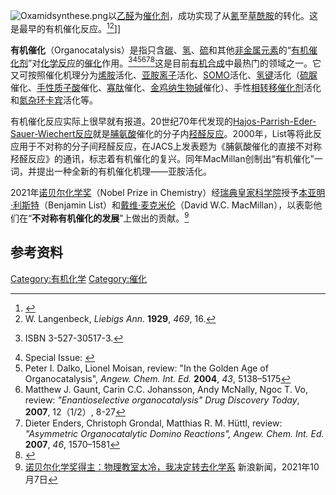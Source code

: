 [[File:Oxamidsynthese.png|thumb]]以[[乙醛|乙醛]]为[[催化剂|催化剂]]，成功实现了从[[氰|氰]]至[[草酰胺|草酰胺]]的转化。这是最早的有机催化反应。<ref name="liebig_1">{{Cite journal en| volume = 113 | issue = 2 | pages = 246–247 | last = Justus von Liebig | title = Ueber die Bildung des Oxamids aus Cyan | journal = Annalen der Chemie und Pharmacie | date = 1860 | doi = 10.1002/jlac.18601130213}}</ref><ref name="Langenbeck_1">W. Langenbeck, ''Liebigs Ann.'' '''1929''', ''469'', 16.</ref>]]

'''有机催化'''（Organocatalysis）是指只含[[碳|碳]]、[[氢|氢]]、[[硫|硫]]和其他[[非金属|非金属]][[元素|元素]]的“[[有机|有机]][[催化剂|催化剂]]”对[[化学反应|化学反应]]的[[催化|催化]]作用。<ref>{{cite book en| title=Asymmetric Organocatalysis| last=Berkessel, A., Groeger, H.| date=2005| publisher=Wiley-VCH| location=Weinheim}} ISBN 3-527-30517-3.</ref><ref name="Special_Issue_Chem_Rev">Special Issue: {{Cite journal en| volume = 107 | issue = 12 | pages = 5413–5883 | first = Benjamin| last =  List | title = Organocatalysis | journal = Chem. Rev. | date = 2007 | doi = 10.1021/cr078412e}}</ref><ref>Peter I. Dalko, Lionel Moisan, review: "In the Golden Age of Organocatalysis", ''Angew. Chem. Int. Ed.'' '''2004''', ''43'', 5138–5175</ref><ref>Matthew J. Gaunt, Carin C.C. Johansson, Andy McNally, Ngoc T. Vo, review: ''"Enantioselective organocatalysis"'' ''Drug Discovery Today'', '''2007''', 12（1/2）, 8-27</ref><ref>Dieter Enders, Christoph Grondal, Matthias R. M. Hüttl, review: ''"Asymmetric Organocatalytic Domino Reactions",'' ''Angew. Chem. Int. Ed.'' '''2007''', ''46'', 1570–1581</ref><ref>{{cite journal en|title=Enantioselective Organocatalysis|author=Peter I. Dalko and Lionel Moisan|journal=[[Angew._Chem._Int._Ed.|Angew. Chem. Int. Ed.]]|year=2001|volume=40|pages=3726–3748}}</ref>这是目前[[有机合成|有机合成]]中最热门的领域之一。它又可按照催化机理分为[[烯胺|烯胺]]活化、[[亚胺离子|亚胺离子]]活化、[[SOMO|SOMO]]活化、[[氢键|氢键]]活化（[[硫脲|硫脲]]催化、[[手性|手性]][[质子酸|质子酸]]催化、[[寡肽|寡肽]]催化、[[金鸡纳|金鸡纳]][[生物碱|生物碱]]催化）、手性[[相转移催化剂|相转移催化剂]]活化和[[氮杂环卡宾|氮杂环卡宾]]活化等。

有机催化反应实际上很早就有报道。20世纪70年代发现的[[Hajos-Parrish-Eder-Sauer-Wiechert反应|Hajos-Parrish-Eder-Sauer-Wiechert反应]]就是[[脯氨酸|脯氨酸]]催化的分子内[[羟醛反应|羟醛反应]]。2000年，List等将此反应用于不对称的分子间羟醛反应，在JACS上发表题为《脯氨酸催化的直接不对称羟醛反应》的通讯，标志着有机催化的复兴。同年MacMillan创制出“有机催化”一词，并提出一种全新的有机催化机理——亚胺活化。

2021年[[诺贝尔化学奖|诺贝尔化学奖]]（Nobel Prize in Chemistry）经[[瑞典皇家科学院|瑞典皇家科学院]]授予[[本亚明·利斯特|本亚明·利斯特]]（Benjamin List）和[[戴维·麦克米伦|戴维·麦克米伦]]（David W.C. MacMillan），以表彰他们在“'''不对称有机催化的发展'''”上做出的贡献。<ref>[https://news.sina.cn/2021-10-07/detail-iktzqtyu0053378.d.html 诺贝尔化学奖得主：物理教室太冷，我决定转去化学系] {{Wayback|url=https://news.sina.cn/2021-10-07/detail-iktzqtyu0053378.d.html |date=20211009185040 }}新浪新闻，2021年10月7日</ref>

==参考资料==
{{reflist}}

{{不对称合成}}

[[Category:有机化学|Category:有机化学]]
[[Category:催化|Category:催化]]